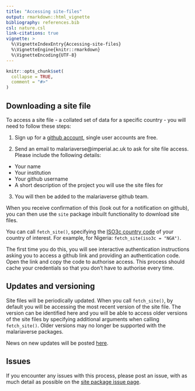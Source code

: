 ```yaml
---
title: "Accessing site-files"
output: rmarkdown::html_vignette
bibliography: references.bib
csl: nature.csl
link-citations: true
vignette: >
  %\VignetteIndexEntry{Accessing-site-files}
  %\VignetteEngine{knitr::rmarkdown}
  %\VignetteEncoding{UTF-8}
---
```


```r
knitr::opts_chunk$set(
  collapse = TRUE,
  comment = "#>"
)
```

## Downloading a site file

To access a site file - a collated set of data for a specific country - you will
need to follow these steps:

1. Sign up for a [github account](https://github.com/), single user accounts are free.

2. Send an email to malariaverse@imperial.ac.uk to ask for site file access. 
Please include the following details:

  * Your name
  * Your institution
  * Your github username
  * A short description of the project you will use the site files for
  
3. You will then be added to the malariaverse github team.

When you receive confirmation of this (look out for a notification on github), you
can then use the `site` package inbuilt functionality to download site files.

You can call `fetch_site()`, specifying the [ISO3c country code](https://en.wikipedia.org/wiki/ISO_3166-1_alpha-3) of your
country of interest. For example, for Nigeria: `fetch_site(iso3c = "NGA")`.

The first time you do this, you will see interactive authentication instructions
asking you to access a github link and providing an authentication code. Open
the link and copy the code to authorise access. This process should cache your
credentials so that you don't have to authorise every time.

## Updates and versioning

Site files will be periodically updated. When you call `fetch_site()`, by default
you will be accessing the most recent version of the site file. The version can
be identified here and you will be able to access older versions of the site
files by specifying additional arguments when calling `fetch_site()`.
Older versions may no longer be supported with the malariaverse packages.

News on new updates will be posted [here](https://mrc-ide.github.io/site/news/index.html).

## Issues

If you encounter any issues with this process, please post an issue, with as much
detail as possible on the [site package issue page](https://github.com/mrc-ide/site/issues).
